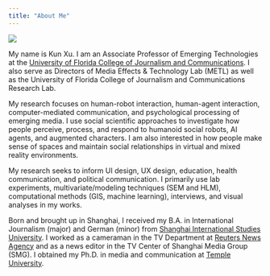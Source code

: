 ```yaml
---
title: "About Me"
---
```



![](~/Documents/GitHub/kunxu.github.io/images/me.jpg){.float-left .img-small}

My name is Kun Xu. I am an Associate Professor of Emerging Technologies at the [University of Florida College of Journalism and Communications](https://www.jou.ufl.edu/). I also serve as Directors of Media Effects & Technology Lab (METL) as well as the University of Florida College of Journalism and Communications Research Lab. 

My research focuses on human-robot interaction, human-agent interaction, computer-mediated communication, and psychological processing of emerging media. I use social scientific approaches to investigate how people perceive, process, and respond to humanoid social robots, AI agents, and augmented characters. I am also interested in how people make sense of spaces and maintain social relationships in virtual and mixed reality environments. 

My research seeks to inform UI design, UX design, education, health communication, and political communication. I primarily use lab experiments, multivariate/modeling techniques (SEM and HLM), computational methods (GIS, machine learning), interviews, and visual analyses in my works.

Born and brought up in Shanghai, I received my B.A. in International Journalism (major) and German (minor) from [Shanghai International Studies University](http://en.shisu.edu.cn/). I worked as a cameraman in the TV Department at [Reuters News Agency](https://www.reuters.com/) and as a news editor in the TV Center of Shanghai Media Group (SMG). I obtained my Ph.D. in media and communication at [Temple University](https://klein.temple.edu/academics/media-and-communication-doctoral-program).
